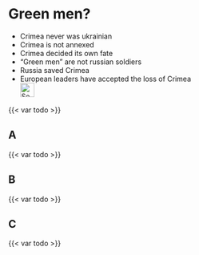 # Green men? {#sec-denial-crimea}

::: {.callout-caution title="Myth"}
- Crimea never was ukrainian
- Crimea is not annexed
- Crimea decided its own fate
- "Green men" are not russian soldiers
- Russia saved Crimea
- European leaders have accepted the loss of Crimea
[<br>![Search for topic in EUvsDisinfo](../all_common_img/EUvsDisinfo_400x240.jpg){height=2em}](https://euvsdisinfo.eu/disinformation-cases/?text=crimea&date=01.01.2014%20-%2001.01.2018&sort=relevance)
:::

::: {.callout-tip title="Truth"}
{{< var todo >}}
:::


## A

{{< var todo >}}

## B

{{< var todo >}}

## C

{{< var todo >}}


